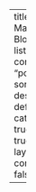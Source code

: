 ---
title: "David Mawdsley's Blog"
listing:
  contents: "posts"
  sort: "date desc"
  type: default
  categories: true
  feed: true
page-layout: full
comments: false

---